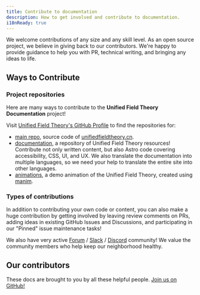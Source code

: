 ```yaml
---
title: Contribute to documentation
description: How to get involved and contribute to documentation.
i18nReady: true
---
```



We welcome contributions of any size and any skill level. As an open source project, we believe in giving back to our contributors. We're happy to provide guidance to help you with PR, technical writing, and bringing any ideas to life.

## Ways to Contribute

### Project repositories

Here are many ways to contribute to the **Unified Field Theory Documentation** project!

Visit [Unified Field Theory's GitHub Profile](https://github.com/unified-field-theory-org) to find the repositories for:

-  [main repo](https://github.com/unified-field-theory-org/unifiedfieldtheory.cn), source code of [unifiedfieldtheory.cn](https://unifiedfieldtheory.cn). 
-  [documentation](https://github.com/unified-field-theory-org/documentation), a repository of Unified Field Theory resources! Contribute not only written content, but also Astro code covering accessibility, CSS, UI, and UX. We also translate the documentation into multiple languages, so we need your help to translate the entire site into other languages.
-  [animations](https://github.com/unified-field-theory-org/animations), a demo animation of the Unified Field Theory, created using [manim](https://github.com/3b1b/manim).

### Types of contributions

In addition to contributing your own code or content, you can also make a huge contribution by getting involved by leaving review comments on PRs, adding ideas in existing GitHub Issues and Discussions, and participating in our "Pinned" issue maintenance tasks!

We also have very active [Forum](https://forum.unifiedfieldtheory.cn) / [Slack](https://unifiedfieldtheorycn.slack.com) / [Discord](https://discord.gg/W3JYMwBBWb) community! We value the community members who help keep our neighborhood healthy.

## Our contributors

These docs are brought to you by all these helpful people. [Join us on GitHub!](https://github.com/unified-field-theory-org/unifiedfieldtheory.cn)

<ContributorList githubRepo="unified-field-theory-org/unifiedfieldtheory.cn" />
